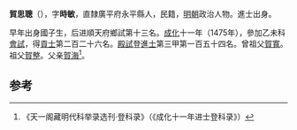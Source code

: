 '''賀思聰'''（{{bd|1435年||？}}），字'''時敏'''，直隸廣平府永平縣人，民籍，[[明朝|明朝]]政治人物。進士出身。

早年出身國子生，后进順天府鄉試第十三名。[[成化|成化]]十一年（1475年），參加乙未科[[會試|會試]]，得[[貢士|貢士]]第二百二十六名。[[殿試|殿試]]登[[進士|進士]]第三甲第一百五十四名。曾祖父[[賀寬|賀寬]]。祖父[[賀整|賀整]]。父亲[[賀海|賀海]]<ref>《天一阁藏明代科举录选刊·登科录》（《成化十一年进士登科录》）</ref>。

==参考==
{{reflist}}
{{明朝人物小作品}}
{{成化十一年乙未科殿試金榜}}